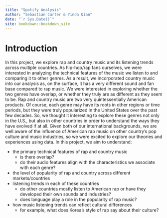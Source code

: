 ```yaml
--- 
title: "Spotify Analysis"
author: "Sebastian Carter & Yinda Qian"
date: "`r Sys.Date()`"
site: bookdown::bookdown_site
---
```


# Introduction

In this project, we explore rap and country music and its listening trends across multiple countries. As hip-hop/rap fans ourselves, we were interested in analyzing the technical features of the music we listen to and comparing it to other genres. As a result, we incorporated country music into our analysis as, on the surface, it has a very different sound and fan base compared to rap music. We were interested in exploring whether the two genres have overlap, or whether they truly are as different as they seem to be. Rap and country music are two very quintessentially American products. Of course, each genre may have its roots in other regions or time periods, but they were truly popularized in the United States over the past few decades. So, we thought it interesting to explore these genres not only in the U.S., but also in other countries in order to understand the ways they have evolved if at all. Given both of our international backgrounds, we are well aware of the influence of American rap music on other country's pop culture and music industries, so we were excited to explore our theories and experiences using data. In this project, we aim to understand:

* the primary technical features of rap and country music
  * is there overlap? 
  * do their audio features align with the characteristics we associate with each genre?
* the level of popularity of rap and country across different markets/countries
* listening trends in each of these countries
  * do other countries mostly listen to American rap or have they developed their own sounds and industries? 
  * does language play a role in the popularity of rap music?
* how music listening trends can reflect cultural differences
  * for example, what does Korea's style of rap say about their culture?


